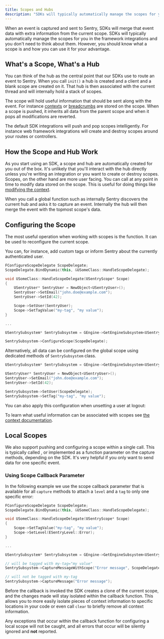 ```yaml
---
title: Scopes and Hubs
description: "SDKs will typically automatically manage the scopes for you in the framework integrations. Learn what a scope is and how you can use it to your advantage."
---
```


When an event is captured and sent to Sentry, SDKs will merge that event data with extra
information from the current scope. SDKs will typically automatically manage the scopes
for you in the framework integrations and you don't need to think about them. However,
you should know what a scope is and how you can use it for your advantage.

## What's a Scope, What's a Hub

You can think of the hub as the central point that our SDKs use to route an
event to Sentry. When you call `init()` a hub is created and a client and a
blank scope are created on it. That hub is then associated with the current
thread and will internally hold a stack of scopes.

The scope will hold useful information that should be sent along with the
event. For instance [contexts](../context/) or
[breadcrumbs](../breadcrumbs/) are stored on
the scope. When a scope is pushed, it inherits all data from the parent scope
and when it pops all modifications are reverted.

The default SDK integrations will push and pop scopes intelligently. For
instance web framework integrations will create and destroy scopes around your
routes or controllers.

## How the Scope and Hub Work

As you start using an SDK, a scope and hub are automatically created for you out
of the box. It's unlikely that you'll interact with the hub directly unless you're
writing an integration or you want to create or destroy scopes. Scopes, on the
other hand are more user facing. You can call <PlatformIdentifier name="configure-scope" /> at any point in
time to modify data stored on the scope. This is useful for doing things like
[modifying the context](../context/).

When you call a global function such as <PlatformIdentifier name="capture-event" /> internally Sentry
discovers the current hub and asks it to capture an event. Internally the hub will
then merge the event with the topmost scope's data.

## Configuring the Scope

The most useful operation when working with scopes is the <PlatformIdentifier name="configure-scope" /> function. It can be used to reconfigure the current scope.

You can, for instance, add custom tags or inform Sentry about the currently authenticated user.

```cpp
FConfigureScopeDelegate ScopeDelegate;
ScopeDelegate.BindDynamic(this, &USomeClass::HandleScopeDelegate);

void USomeClass::HandleScopeDelegate(USentryScope* Scope)
{
    USentryUser* SentryUser = NewObject<USentryUser>();
    SentryUser->SetEmail("john.doe@example.com");
    SentryUser->SetId(42);

    Scope->SetUser(SentryUser);
    Scope->SetTagValue("my-tag", "my value");
}

...

USentrySubsystem* SentrySubsystem = GEngine->GetEngineSubsystem<USentrySubsystem>();

SentrySubsystem->ConfigureScope(ScopeDelegate);
```

Alternatively, all data can be configured on the global scope using dedicated methods of `SentrySubsystem` class.

```cpp
USentrySubsystem* SentrySubsystem = GEngine->GetEngineSubsystem<USentrySubsystem>();

USentryUser* SentryUser = NewObject<USentryUser>();
SentryUser->SetEmail("john.doe@example.com");
SentryUser->SetId(42);

SentrySubsystem->SetUser(ScopeDelegate);
SentrySubsystem->SetTag("my-tag", "my value");
```

You can also apply this configuration when unsetting a user at logout:

<PlatformContent includePath="enriching-events/unset-user" />

To learn what useful information can be associated with scopes see
[the context documentation](../context/).

## Local Scopes

We also support pushing and configuring a scope within a single call. This is typically
called <PlatformIdentifier name="with-scope" />, <PlatformIdentifier name="push-scope" /> or implemented as a function parameter on the capture methods, depending on the SDK. It's very helpful if
you only want to send data for one specific event.

### Using Scope Callback Parameter

In the following example we use the scope callback parameter that is available for all `capture` methods to attach a `level` and a `tag` to only one specific error:

```cpp
FConfigureScopeDelegate ScopeDelegate;
ScopeDelegate.BindDynamic(this, &USomeClass::HandleScopeDelegate);

void USomeClass::HandleScopeDelegate(USentryScope* Scope)
{
    Scope->SetTagValue("my-tag", "my value");
    Scope->SetLevel(ESentryLevel::Error);
}

...

USentrySubsystem* SentrySubsystem = GEngine->GetEngineSubsystem<USentrySubsystem>();

// will be tagged with my-tag="my value"
SentrySubsystem->CaptureMessageWithScope("Error message", ScopeDelegate);

// will not be tagged with my-tag
SentrySubsystem->CaptureMessage("Error message");
```

Before the callback is invoked the SDK creates a clone of the current scope, and the changes
made will stay isolated within the callback function. This allows you to
more easily isolate pieces of context information to specific locations in your code or
even call `clear` to briefly remove all context information.

<Alert title="Important">

Any exceptions that occur within the callback function for configuring a local scope will not be
caught, and all errors that occur will be silently ignored and **not** reported.

</Alert>
